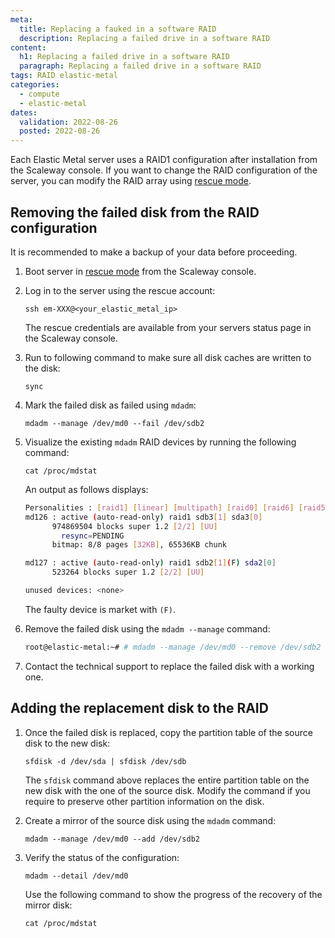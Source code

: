 ```yaml
---
meta:
  title: Replacing a fauked in a software RAID
  description: Replacing a failed drive in a software RAID
content:
  h1: Replacing a failed drive in a software RAID
  paragraph: Replacing a failed drive in a software RAID
tags: RAID elastic-metal
categories:
  - compute
  - elastic-metal
dates:
  validation: 2022-08-26
  posted: 2022-08-26
---
```


Each Elastic Metal server uses a RAID1 configuration after installation from the Scaleway console. If you want to change the RAID configuration of the server, you can modify the RAID array using [rescue mode](/compute/elastic-metal/how-to/use-rescue-mode/).

## Removing the failed disk from the RAID configuration

<Message type="tip">

It is recommended to make a backup of your data before proceeding.

</Message>

1. Boot server in [rescue mode](/compute/elastic-metal/how-to/use-rescue-mode/) from the Scaleway console.

2. Log in to the server using the rescue account:

    ```
    ssh em-XXX@<your_elastic_metal_ip>
    ```

    <Message type="tip">

    The rescue credentials are available from your servers status page in the Scaleway console.

    </Message>

2. Run to following command to make sure all disk caches are written to the disk:

    ```
    sync
    ```

3. Mark the failed disk as failed using `mdadm`:

    ```
    mdadm --manage /dev/md0 --fail /dev/sdb2
    ```

4. Visualize the existing `mdadm` RAID devices by running the following command:

    ```
    cat /proc/mdstat
    ```

    An output as follows displays:

    ```sh
    Personalities : [raid1] [linear] [multipath] [raid0] [raid6] [raid5] [raid4] [raid10]
    md126 : active (auto-read-only) raid1 sdb3[1] sda3[0]
          974869504 blocks super 1.2 [2/2] [UU]
            resync=PENDING
          bitmap: 8/8 pages [32KB], 65536KB chunk

    md127 : active (auto-read-only) raid1 sdb2[1](F) sda2[0]
          523264 blocks super 1.2 [2/2] [UU]

    unused devices: <none>
    ```

    The faulty device is market with `(F)`.

5. Remove the failed disk using the `mdadm --manage` command: 

    ```sh
    root@elastic-metal:~# # mdadm --manage /dev/md0 --remove /dev/sdb2

    ```

6. Contact the technical support to replace the failed disk with a working one. 

## Adding the replacement disk to the RAID

1. Once the failed disk is replaced, copy the partition table of the source disk to the new disk:

    ```
    sfdisk -d /dev/sda | sfdisk /dev/sdb
    ```

    <Message type="important">

    The `sfdisk` command above replaces the entire partition table on the new disk with the one of the source disk. Modify the command if you require to preserve other partition information on the disk.

    </Message>

2. Create a mirror of the source disk using the `mdadm` command:

    ```
    mdadm --manage /dev/md0 --add /dev/sdb2
    ```

3. Verify the status of the configuration: 

    ```
    mdadm --detail /dev/md0
    ```

    <Message type="tip">

    Use the following command to show the progress of the recovery of the mirror disk:
    ```
    cat /proc/mdstat
    ```

    </Message>